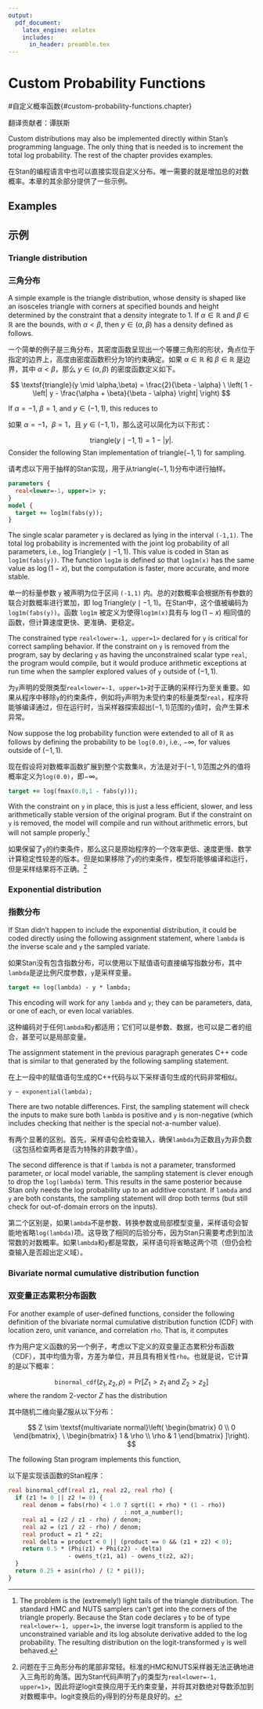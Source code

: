 ```yaml
---
output:
  pdf_document:
    latex_engine: xelatex
    includes:
      in_header: preamble.tex
---
```


# Custom Probability Functions  {#custom-probability-functions.chapter}

#自定义概率函数{#custom-probability-functions.chapter}

翻译贡献者：谭朕斯

Custom distributions may also be implemented directly within Stan's
programming language.  The only thing that is needed is to increment
the total log probability.  The rest of the chapter provides examples.

在Stan的编程语言中也可以直接实现自定义分布。唯一需要的就是增加总的对数概率。本章的其余部分提供了一些示例。

## Examples

## 示例

### Triangle distribution {-}

### 三角分布 {-}

A simple example is the triangle distribution,
whose density is shaped like an isosceles triangle with corners at
specified bounds and height determined by the constraint that a
density integrate to 1.  If $\alpha \in \mathbb{R}$ and $\beta \in \mathbb{R}$
are the bounds, with $\alpha < \beta$, then $y \in (\alpha,\beta)$ has
a density defined as follows.

一个简单的例子是三角分布，其密度函数呈现出一个等腰三角形的形状，角点位于指定的边界上，高度由密度函数积分为1的约束确定。如果 $\alpha \in \mathbb{R}$ 和 $\beta \in \mathbb{R}$ 是边界，其中 $\alpha < \beta$，那么 $y \in (\alpha,\beta)$ 的密度函数定义如下。

$$
\textsf{triangle}(y \mid \alpha,\beta)
=
\frac{2}{\beta - \alpha}
\
\left(
1 -
\left|
y - \frac{\alpha + \beta}{\beta - \alpha}
\right|
\right)
$$

If $\alpha = -1$, $\beta = 1$, and $y \in (-1,1)$, this reduces to

如果 $\alpha = -1$，$\beta = 1$，且 $y \in (-1,1)$，那么这可以简化为以下形式：

$$
\textsf{triangle}(y \mid -1,1) = 1 - |y|.
$$
Consider the following Stan implementation of
$\textsf{triangle}(-1,1)$ for sampling.

请考虑以下用于抽样的Stan实现，用于从$\textsf{triangle}(-1,1)$分布中进行抽样。

```stan
parameters {
  real<lower=-1, upper=1> y;
}
model {
  target += log1m(fabs(y));
}
```

The single scalar parameter `y` is declared as lying in the
interval `(-1,1)`.  The total log probability is
incremented with the joint log probability of all parameters, i.e.,
$\log \mathsf{Triangle}(y \mid -1,1)$.  This value is coded in Stan as
`log1m(fabs(y))`.  The function `log1m` is defined so
that `log1m(x)` has the same value as $\log(1-x)$, but the
computation is faster, more accurate, and more stable.

单一的标量参数 `y` 被声明为位于区间 `(-1,1)` 内。总的对数概率会根据所有参数的联合对数概率进行累加，即 $\log \mathsf{Triangle}(y \mid -1,1)$。在Stan中，这个值被编码为 `log1m(fabs(y))`。函数 `log1m` 被定义为使得`log1m(x)`具有与 $\log(1-x)$ 相同值的函数，但计算速度更快、更准确、更稳定。

The constrained type `real<lower=-1, upper=1>` declared for `y` is
critical for correct sampling behavior.  If the constraint on `y`
is removed from the program, say by declaring `y` as having the
unconstrained scalar type `real`, the program would compile, but
it would produce arithmetic exceptions at run time when the sampler
explored values of `y` outside of $(-1,1)$.

为`y`声明的受限类型`real<lower=-1, upper=1>`对于正确的采样行为至关重要。如果从程序中移除`y`的约束条件，例如将`y`声明为未受约束的标量类型`real`，程序将能够编译通过，但在运行时，当采样器探索超出$(-1,1)$范围的`y`值时，会产生算术异常。

Now suppose the log probability function were extended to all of
$\mathbb{R}$ as follows by defining the probability to be `log(0.0)`,
i.e., $-\infty$, for values outside of $(-1,1)$.

现在假设将对数概率函数扩展到整个实数集$\mathbb{R}$，方法是对于$(-1,1)$范围之外的值将概率定义为`log(0.0)`，即$-\infty$。

```stan
target += log(fmax(0.0,1 - fabs(y)));
```

With the constraint on `y` in place, this is just a less
efficient, slower, and less arithmetically stable version of the
original program.  But if the constraint on `y` is removed,
the model will compile and run without arithmetic errors, but will not
sample properly.^[The problem is the (extremely!) light tails of the triangle distribution.  The standard HMC and NUTS samplers can't get into the corners of the triangle properly.  Because the Stan code declares `y` to be of type `real<lower=-1, upper=1>`, the inverse logit transform is applied to the unconstrained variable and its log absolute derivative added to the log probability.  The resulting distribution on the logit-transformed `y` is well behaved.]

如果保留了`y`的约束条件，那么这只是原始程序的一个效率更低、速度更慢、数学计算稳定性较差的版本。但是如果移除了`y`的约束条件，模型将能够编译和运行，但是采样结果将不正确。^[问题在于三角形分布的尾部非常轻。标准的HMC和NUTS采样器无法正确地进入三角形的角落。因为Stan代码声明了`y`的类型为`real<lower=-1, upper=1>`，因此将逆logit变换应用于无约束变量，并将其对数绝对导数添加到对数概率中。logit变换后的`y`得到的分布是良好的。]

### Exponential distribution {-}

### 指数分布 {-}

If Stan didn't happen to include the exponential distribution, it
could be coded directly using the following assignment statement,
where `lambda` is the inverse scale and `y` the sampled
variate.

如果Stan没有包含指数分布，可以使用以下赋值语句直接编写指数分布，其中`lambda`是逆比例尺度参数，`y`是采样变量。

```stan
target += log(lambda) - y * lambda;
```

This encoding will work for any `lambda` and `y`; they can
be parameters, data, or one of each, or even local variables.

这种编码对于任何`lambda`和`y`都适用；它们可以是参数、数据，也可以是二者的组合，甚至可以是局部变量。

The assignment statement in the previous paragraph generates
C++ code that is  similar to that generated by the following
sampling statement.

在上一段中的赋值语句生成的C++代码与以下采样语句生成的代码非常相似。

```stan
y ~ exponential(lambda);
```

There are two notable differences.  First, the sampling statement will
check the inputs to make sure both `lambda` is positive and
`y` is non-negative (which includes checking that neither is the
special not-a-number value).

有两个显著的区别。首先，采样语句会检查输入，确保`lambda`为正数且`y`为非负数（这包括检查两者是否为特殊的非数字值）。

The second difference is that if `lambda` is not a parameter,
transformed parameter, or local model variable, the sampling statement
is clever enough to drop the `log(lambda)` term.  This results in
the same posterior because Stan only needs the log probability up to
an additive constant.  If `lambda` and `y` are both
constants, the sampling statement will drop both terms (but still
check for out-of-domain errors on the inputs).

第二个区别是，如果`lambda`不是参数、转换参数或局部模型变量，采样语句会智能地省略`log(lambda)`项。这导致了相同的后验分布，因为Stan只需要考虑到加法常数的对数概率。如果`lambda`和`y`都是常数，采样语句将省略这两个项（但仍会检查输入是否超出定义域）。

### Bivariate normal cumulative distribution function {-}

### 双变量正态累积分布函数 {-}

For another example of user-defined functions, consider the following
definition of the bivariate normal cumulative distribution function
(CDF) with location zero, unit variance, and correlation `rho`.
That is, it computes

作为用户定义函数的另一个例子，考虑以下定义的双变量正态累积分布函数（CDF），其中均值为零，方差为单位，并且具有相关性`rho`。也就是说，它计算的是以下概率：

$$
\texttt{binormal}\mathtt{\_}\texttt{cdf}(z_1, z_2, \rho) = \textsf{Pr}[Z_1 > z_1 \text{ and } Z_2 > z_2]
$$
where the random 2-vector $Z$ has the distribution

其中随机二维向量$Z$服从以下分布：

$$
Z \sim \textsf{multivariate normal}\left(
\begin{bmatrix}
0 \\
0
\end{bmatrix}, \
\begin{bmatrix}
1 & \rho
\\
\rho & 1
\end{bmatrix}
]\right).
$$

The following Stan program implements this function,

以下是实现该函数的Stan程序：

```stan
real binormal_cdf(real z1, real z2, real rho) {
  if (z1 != 0 || z2 != 0) {
    real denom = fabs(rho) < 1.0 ? sqrt((1 + rho) * (1 - rho)) 
                                 : not_a_number();
    real a1 = (z2 / z1 - rho) / denom;
    real a2 = (z1 / z2 - rho) / denom;
    real product = z1 * z2;
    real delta = product < 0 || (product == 0 && (z1 + z2) < 0);
    return 0.5 * (Phi(z1) + Phi(z2) - delta)
                 - owens_t(z1, a1) - owens_t(z2, a2);
  }
  return 0.25 + asin(rho) / (2 * pi());
}
```

